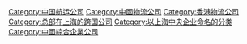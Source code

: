 [[Category:中国航运公司|Category:中国航运公司]]
[[Category:中國物流公司|Category:中國物流公司]]
[[Category:香港物流公司|Category:香港物流公司]]
[[Category:总部在上海的跨国公司|Category:总部在上海的跨国公司]]
[[Category:以上海中央企业命名的分类|Category:以上海中央企业命名的分类]]
[[Category:中國綜合企業公司|Category:中國綜合企業公司]]